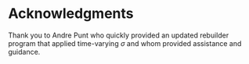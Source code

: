# Acknowledgments
Thank you to Andre Punt who quickly provided an updated rebuilder program that applied time-varying $\sigma$ and whom provided assistance and guidance. 
